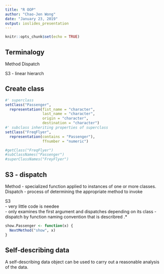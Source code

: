 ```yaml
---
title: "R OOP"
author: "Chao-Jen Wong"
date: "January 23, 2019"
output: ioslides_presentation
---
```


```r
knitr::opts_chunk$set(echo = TRUE)
```


## Terminalogy
Method
Dispatch

S3 - linear hierarch


## Create class

```r
#' superclass
setClass("Passenger", 
  representation(fist_name = "character",
                 last_name = "character",
                 origin = "character",
                 destination = "character")
#' subclass inheriting properties of superclass
setClass("FreqFlyer",
  representation(contains = "Passenger"),
                 ffnumber = "numeric")

#getClass("FreqFlyer")   
#subClassNames("Passenger")
#superClassNames("FreyFlyer")              
```

## S3  - dispatch
Method - specialized function applied to instances of one or more classes.
Dispatch - process of determining the appropriate method to invoke 

S3  
- very little code is needee  
- only examines the first argument and dispatches depending on its class
- dispatch by function naming convention that is describred .*  


```r
show.Passenger <- function(x) {
  NextMethod("show", x)
}
```

## Self-describing data
A self-describing data object can be used to carry out a reasonable analysis of the data.